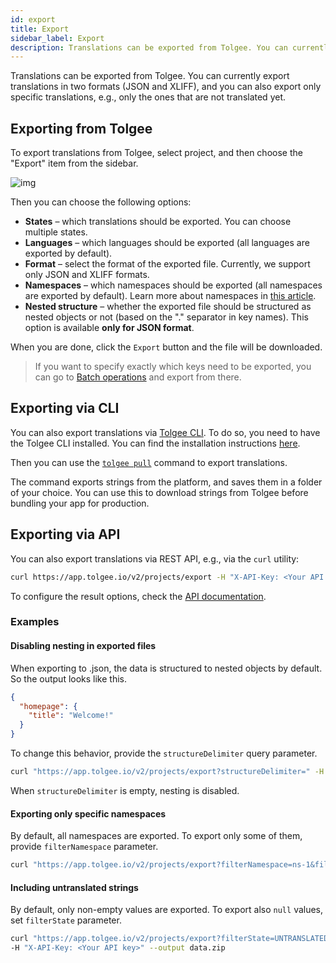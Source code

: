 ```yaml
---
id: export
title: Export
sidebar_label: Export
description: Translations can be exported from Tolgee. You can currently export translations in two formats (JSON and XLIFF)
---
```



Translations can be exported from Tolgee. You can currently export translations in two formats (JSON and XLIFF), and you can also export only specific translations, e.g., only the ones that are not translated yet.

## Exporting from Tolgee

To export translations from Tolgee, select project, and then choose the "Export" item from the sidebar.

![img](/img/docs/platform/project_menu_export.png)

Then you can choose the following options:

- **States** – which translations should be exported. You can choose multiple states.
- **Languages** – which languages should be exported (all languages are exported by default).
- **Format** – select the format of the exported file. Currently, we support only JSON and XLIFF formats.
- **Namespaces** – which namespaces should be exported (all namespaces are exported by default). Learn more about namespaces in [this article](/platform/translation_keys/namespaces).
- **Nested structure** – whether the exported file should be structured as nested objects or not (based on the "." separator in key names). This option is available **only for JSON format**.

When you are done, click the `Export` button and the file will be downloaded.

<ScreenshotWrapper src="/img/docs/platform/export.webp" alt="Export options" />

> If you want to specify exactly which keys need to be exported, you can go to [Batch operations](../translation_keys/batch_operations.mdx) and export from there.

## Exporting via CLI

You can also export translations via [Tolgee CLI](/tolgee-cli). To do so, you need to have the Tolgee CLI installed. You can find the installation instructions [here](/tolgee-cli/installation).

Then you can use the [`tolgee pull`](/tolgee-cli/push-pull-strings#pulling-strings) command to export translations.

The command exports strings from the platform, and saves them in a folder of your choice. You can use this to download strings from Tolgee before bundling your app for production.

## Exporting via API

You can also export translations via REST API, e.g., via the `curl` utility:

```bash
curl https://app.tolgee.io/v2/projects/export -H "X-API-Key: <Your API key>" --output data.zip
```

To configure the result options, check the [API documentation](/api#tag/Export/operation/export_1).

### Examples

#### Disabling nesting in exported files

When exporting to .json, the data is structured to nested objects by default. So the output looks like this.

```json
{
  "homepage": {
    "title": "Welcome!"
  }
}
```

To change this behavior, provide the `structureDelimiter` query parameter.

```bash
curl "https://app.tolgee.io/v2/projects/export?structureDelimiter=" -H "X-API-Key: <Your API key>" --output data.zip
```

When `structureDelimiter` is empty, nesting is disabled.

#### Exporting only specific namespaces

By default, all namespaces are exported. To export only some of them, provide `filterNamespace` parameter.

```bash
curl "https://app.tolgee.io/v2/projects/export?filterNamespace=ns-1&filterNamespace=ns-2" -H "X-API-Key: <Your API key>" --output data.zip
```

#### Including untranslated strings

By default, only non-empty values are exported. To export also `null` values, set `filterState` parameter.

```bash
curl "https://app.tolgee.io/v2/projects/export?filterState=UNTRANSLATED&filterState=TRANSLATED&filterState=REVIEWED" \
-H "X-API-Key: <Your API key>" --output data.zip
```
